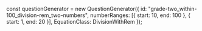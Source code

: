 
const questionGenerator = new QuestionGenerator({
	id: "grade-two_within-100_division-rem_two-numbers",
    numberRanges: [{ start: 10, end: 100 }, { start: 1, end: 20 }],
	EquationClass: DivisionWithRem
});

<Meta title={questionGenerator.getName()} parameters={defaultDocParams()} />

<Title>{questionGenerator.getTitle()}</Title>

<Canvas className="custom-docs-story">
	<QuizContainer questionGenerator={questionGenerator} />
</Canvas>
